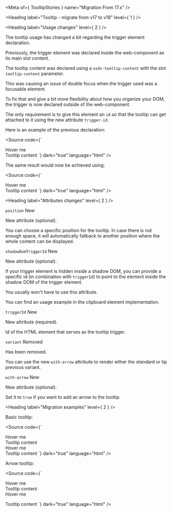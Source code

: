 
<Meta of={ TooltipStories } name="Migration From 17.x" />

<Heading label="Tooltip - migrate from v17 to v18" level={ 1 } />

<Heading label="Usage changes" level={ 2 } />

The tooltip usage has changed a bit regarding the trigger element declaration.

Previously, the trigger element was declared inside the web-component as its main slot content.

The tooltip content was declared using a `osds-tooltip-content` with the slot `tooltip-content` parameter.

This was causing an issue of double focus when the trigger used was a focusable element.

To fix that and give a bit more flexibility about how you organize your DOM, the trigger is now declared outside of the web-component.

The only requirement is to give this element an `id` so that the tooltip can get attached to it using the new attribute `trigger-id`.

Here is an example of the previous declaration:

<Source code={`
<osds-tooltip>
  <div>
    Hover me
  </div>

  <osds-tooltip-content slot="tooltip-content">
    Tooltip content
  </osds-tooltip-content>
</osds-tooltip>
`}
        dark="true"
        language="html" />

The same result would now be achieved using:

<Source code={`
<div id="tooltip-trigger">
  Hover me
</div>

<ods-tooltip trigger-id="tooltip-trigger">
  Tooltip content
</ods-tooltip>
`}
        dark="true"
        language="html" />

<Heading label="Attributes changes" level={ 2 } />

`position` <Badge color="success" size="sm">New</Badge>

New attribute (optional).

You can choose a specific position for the tooltip. In case there is not enough space, it will automatically fallback
to another position where the whole content can be displayed.

`shadowDomTriggerId` <Badge color="success" size="sm">New</Badge>

New attribute (optional).

If your trigger element is hidden inside a shadow DOM, you can provide a specific id (in combination with `triggerId`)
to point to the element inside the shadow DOM of the trigger element.

You usually won't have to use this attribute.

You can find an usage example in the clipboard element implementation.

`triggerId` <Badge color="success" size="sm">New</Badge>

New attribute (required).

Id of the HTML element that serves as the tooltip trigger.

`variant` <Badge color="critical" size="sm">Removed</Badge>

Has been removed.

You can use the new `with-arrow` attribute to render either the standard or tip previous variant.

`with-arrow` <Badge color="success" size="sm">New</Badge>

New attribute (optional).

Set it to `true` if you want to add an arrow to the tooltip.

<Heading label="Migration examples" level={ 2 } />

Basic tooltip:

<Source code={`
<osds-tooltip>
  <div>
    Hover me
  </div>

  <osds-tooltip-content slot="tooltip-content">
    Tooltip content
  </osds-tooltip-content>
</osds-tooltip>

<!-- is now -->

<div id="tooltip-trigger">
  Hover me
</div>

<ods-tooltip trigger-id="tooltip-trigger">
  Tooltip content
</ods-tooltip>
`}
        dark="true"
        language="html" />

Arrow tooltip:

<Source code={`
<osds-tooltip variant="tip">
  <div>
    Hover me
  </div>

  <osds-tooltip-content slot="tooltip-content">
    Tooltip content
  </osds-tooltip-content>
</osds-tooltip>

<!-- is now -->

<div id="tooltip-trigger">
  Hover me
</div>

<ods-tooltip trigger-id="tooltip-trigger"
             with-arrow>
  Tooltip content
</ods-tooltip>
`}
        dark="true"
        language="html" />
